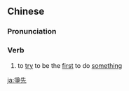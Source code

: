 {{also|争先}}
==Chinese==
{{zh-forms|s=争先}}

===Pronunciation===
{{zh-pron
|m=zhēngxiān
|c=zang1 sin1
|mn=qz:chng-sian/xm,zz:cheng-sian
|cat=v
}}

===Verb===
{{zh-verb}}

# to [[try]] to be the [[first]] to do [[something]]

[[ja:爭先]]